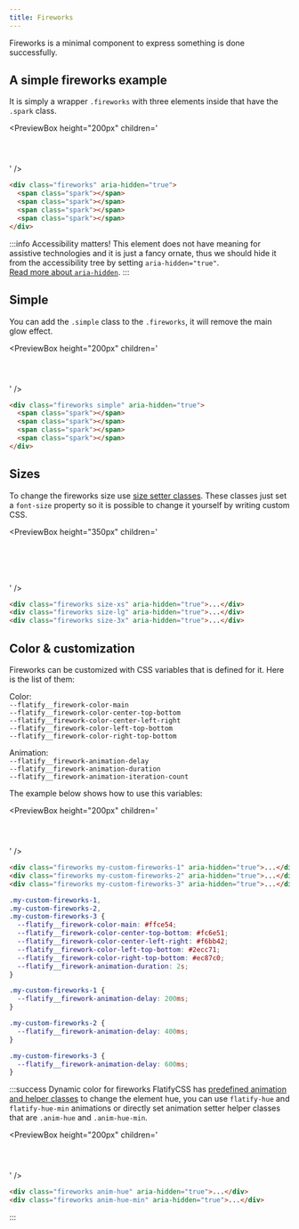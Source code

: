 ```yaml
---
title: Fireworks
---
```



Fireworks is a minimal component to express something is done successfully.

## A simple fireworks example

It is simply a wrapper `.fireworks` with three elements inside that have the `.spark` class.

<PreviewBox
  height="200px"
  children='
<!DOCTYPE html>
<html lang="en">
	<head>
		<meta charset="UTF-8" />
		<meta http-equiv="X-UA-Compatible" content="IE=edge" />
		<meta name="viewport" content="width=device-width, initial-scale=1.0" />
		<link rel="stylesheet" href="https://cdn.jsdelivr.net/npm/flatifycss/dist/css/flatify.min.css" />
		<title>Fireworks</title>
	</head>
	<body>
        <div class="flex-center" style="padding-top: 3em">
			<div class="fireworks" aria-hidden="true">
                <span class="spark"></span>
                <span class="spark"></span>
                <span class="spark"></span>
                <span class="spark"></span>
            </div>
		</div>
	</body>
</html>
'
/>

```html title="index.html"
<div class="fireworks" aria-hidden="true">
  <span class="spark"></span>
  <span class="spark"></span>
  <span class="spark"></span>
  <span class="spark"></span>
</div>
```

:::info Accessibility matters!
This element does not have meaning for assistive technologies and it is just a fancy ornate, thus we should hide it from the accessibility tree by setting `aria-hidden="true"`.  
[Read more about `aria-hidden`](https://developer.mozilla.org/en-US/docs/Web/Accessibility/ARIA/ARIA_Techniques/Using_the_aria-hidden_attribute).
:::

## Simple

You can add the `.simple` class to the `.fireworks`, it will remove the main glow effect.

<PreviewBox
  height="200px"
  children='
<!DOCTYPE html>
<html lang="en">
	<head>
		<meta charset="UTF-8" />
		<meta http-equiv="X-UA-Compatible" content="IE=edge" />
		<meta name="viewport" content="width=device-width, initial-scale=1.0" />
		<link rel="stylesheet" href="https://cdn.jsdelivr.net/npm/flatifycss/dist/css/flatify.min.css" />
		<title>Fireworks</title>
	</head>
	<body>
        <div class="flex-center" style="padding-top: 3em">
			<div class="fireworks simple" aria-hidden="true">
                <span class="spark"></span>
                <span class="spark"></span>
                <span class="spark"></span>
                <span class="spark"></span>
            </div>
		</div>
	</body>
</html>
'
/>

```html title="index.html"
<div class="fireworks simple" aria-hidden="true">
  <span class="spark"></span>
  <span class="spark"></span>
  <span class="spark"></span>
  <span class="spark"></span>
</div>
```

## Sizes

To change the fireworks size use [size setter classes](/docs/helpers/size-setters).
These classes just set a `font-size` property so it is possible to change it yourself by writing custom CSS.

<PreviewBox
  height="350px"
  children='
<!DOCTYPE html>
<html lang="en">
	<head>
		<meta charset="UTF-8" />
		<meta http-equiv="X-UA-Compatible" content="IE=edge" />
		<meta name="viewport" content="width=device-width, initial-scale=1.0" />
		<link rel="stylesheet" href="https://cdn.jsdelivr.net/npm/flatifycss/dist/css/flatify.min.css" />
		<title>Fireworks</title>
	</head>
	<body>
        <div class="flex-center" style="padding-top: 5em; gap: 5em;">
			<div class="fireworks size-xs" aria-hidden="true">
                <span class="spark"></span>
                <span class="spark"></span>
                <span class="spark"></span>
                <span class="spark"></span>
            </div>
            <div class="fireworks size-lg" aria-hidden="true">
                <span class="spark"></span>
                <span class="spark"></span>
                <span class="spark"></span>
                <span class="spark"></span>
            </div>
        	<div class="fireworks size-3x" aria-hidden="true">
                <span class="spark"></span>
                <span class="spark"></span>
                <span class="spark"></span>
                <span class="spark"></span>
            </div>
		</div>
	</body>
</html>
'
/>

```html title="index.html"
<div class="fireworks size-xs" aria-hidden="true">...</div>
<div class="fireworks size-lg" aria-hidden="true">...</div>
<div class="fireworks size-3x" aria-hidden="true">...</div>
```

## Color & customization

Fireworks can be customized with CSS variables that is defined for it. Here is the list of them:

Color:  
`--flatify__firework-color-main`  
`--flatify__firework-color-center-top-bottom`  
`--flatify__firework-color-center-left-right`  
`--flatify__firework-color-left-top-bottom`  
`--flatify__firework-color-right-top-bottom`

Animation:  
`--flatify__firework-animation-delay`  
`--flatify__firework-animation-duration`  
`--flatify__firework-animation-iteration-count`

The example below shows how to use this variables:

<PreviewBox
  height="200px"
  children='
<!DOCTYPE html>
<html lang="en">
	<head>
		<meta charset="UTF-8" />
		<meta http-equiv="X-UA-Compatible" content="IE=edge" />
		<meta name="viewport" content="width=device-width, initial-scale=1.0" />
		<link rel="stylesheet" href="https://cdn.jsdelivr.net/npm/flatifycss/dist/css/flatify.min.css" />
		<title>Fireworks</title>
        <style>
            .my-custom-fireworks-1,
            .my-custom-fireworks-2,
            .my-custom-fireworks-3{
                --flatify__firework-color-main: #FFCE54;
                --flatify__firework-color-center-top-bottom: #FC6E51;
                --flatify__firework-color-center-left-right: #F6BB42;
                --flatify__firework-color-left-top-bottom: #2ECC71;
                --flatify__firework-color-right-top-bottom: #EC87C0;
                --flatify__firework-animation-duration: 2s;
            }
            .my-custom-fireworks-1{
                --flatify__firework-animation-delay: 200ms;
            }
            .my-custom-fireworks-2{
                --flatify__firework-animation-delay: 400ms;
            }
            .my-custom-fireworks-3{
                --flatify__firework-animation-delay: 600ms;
            }
        </style>
	</head>
	<body>
        <div class="flex-center" style="padding-top: 3em; gap: 4em">
			<div class="fireworks my-custom-fireworks-1" aria-hidden="true">
                <span class="spark"></span>
                <span class="spark"></span>
                <span class="spark"></span>
                <span class="spark"></span>
            </div>
            <div class="fireworks my-custom-fireworks-2" aria-hidden="true">
                <span class="spark"></span>
                <span class="spark"></span>
                <span class="spark"></span>
                <span class="spark"></span>
            </div>
            <div class="fireworks my-custom-fireworks-3" aria-hidden="true">
                <span class="spark"></span>
                <span class="spark"></span>
                <span class="spark"></span>
                <span class="spark"></span>
            </div>
		</div>
	</body>
</html>
'
/>

```html title="index.html"
<div class="fireworks my-custom-fireworks-1" aria-hidden="true">...</div>
<div class="fireworks my-custom-fireworks-2" aria-hidden="true">...</div>
<div class="fireworks my-custom-fireworks-3" aria-hidden="true">...</div>
```

```css title="style.css"
.my-custom-fireworks-1,
.my-custom-fireworks-2,
.my-custom-fireworks-3 {
  --flatify__firework-color-main: #ffce54;
  --flatify__firework-color-center-top-bottom: #fc6e51;
  --flatify__firework-color-center-left-right: #f6bb42;
  --flatify__firework-color-left-top-bottom: #2ecc71;
  --flatify__firework-color-right-top-bottom: #ec87c0;
  --flatify__firework-animation-duration: 2s;
}

.my-custom-fireworks-1 {
  --flatify__firework-animation-delay: 200ms;
}

.my-custom-fireworks-2 {
  --flatify__firework-animation-delay: 400ms;
}

.my-custom-fireworks-3 {
  --flatify__firework-animation-delay: 600ms;
}
```

:::success Dynamic color for fireworks
FlatifyCSS has [predefined animation and helper classes](/docs/helpers/animation) to change the element hue, you can use `flatify-hue` and `flatify-hue-min` animations or directly set animation setter helper classes that are `.anim-hue` and `.anim-hue-min`.

<PreviewBox
  height="200px"
  children='
<!DOCTYPE html>
<html lang="en">
	<head>
		<meta charset="UTF-8" />
		<meta http-equiv="X-UA-Compatible" content="IE=edge" />
		<meta name="viewport" content="width=device-width, initial-scale=1.0" />
		<link rel="stylesheet" href="https://cdn.jsdelivr.net/npm/flatifycss/dist/css/flatify.min.css" />
		<title>Fireworks</title>
	</head>
	<body>
        <div class="flex-center" style="padding-top: 3em; gap: 4em;">
			<div class="fireworks anim-hue" aria-hidden="true">
                <span class="spark"></span>
                <span class="spark"></span>
                <span class="spark"></span>
                <span class="spark"></span>
            </div>
            <div class="fireworks anim-hue-min" aria-hidden="true">
                <span class="spark"></span>
                <span class="spark"></span>
                <span class="spark"></span>
                <span class="spark"></span>
            </div>
		</div>
	</body>
</html>
'
/>

```html title="index.html"
<div class="fireworks anim-hue" aria-hidden="true">...</div>
<div class="fireworks anim-hue-min" aria-hidden="true">...</div>
```

:::

